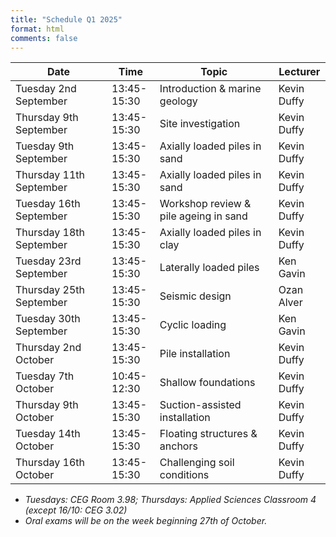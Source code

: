```yaml
---
title: "Schedule Q1 2025"
format: html
comments: false
---
```


| Date                    | Time        | Topic                         | Lecturer    |
|-------------------------|-------------|-------------------------------|-------------|
| Tuesday 2nd September   | 13:45-15:30 | Introduction & marine geology | Kevin Duffy |
| Thursday 9th September  | 13:45-15:30 | Site investigation            | Kevin Duffy |
| Tuesday 9th September   | 13:45-15:30 | Axially loaded piles in sand  | Kevin Duffy |
| Thursday 11th September | 13:45-15:30 | Axially loaded piles in sand  | Kevin Duffy |
| Tuesday 16th September  | 13:45-15:30 | Workshop review & pile ageing in sand   | Kevin Duffy |
| Thursday 18th September | 13:45-15:30 | Axially loaded piles in clay  | Kevin Duffy |
| Tuesday 23rd September  | 13:45-15:30 | Laterally loaded piles        | Ken Gavin |
| Thursday 25th September | 13:45-15:30 | Seismic design                | Ozan Alver |
| Tuesday 30th September  | 13:45-15:30 | Cyclic loading                | Ken Gavin |
| Thursday 2nd October    | 13:45-15:30 | Pile installation             | Kevin Duffy |
| Tuesday 7th October     | 10:45-12:30 | Shallow foundations           | Kevin Duffy |
| Thursday 9th October    | 13:45-15:30 | Suction-assisted installation | Kevin Duffy |
| Tuesday 14th October    | 13:45-15:30 | Floating structures & anchors | Kevin Duffy |
| Thursday 16th October   | 13:45-15:30 | Challenging soil conditions   | Kevin Duffy |

* *Tuesdays: CEG Room 3.98; Thursdays: Applied Sciences Classroom 4 (except 16/10: CEG 3.02)*
* *Oral exams will be on the week beginning 27th of October.* 
